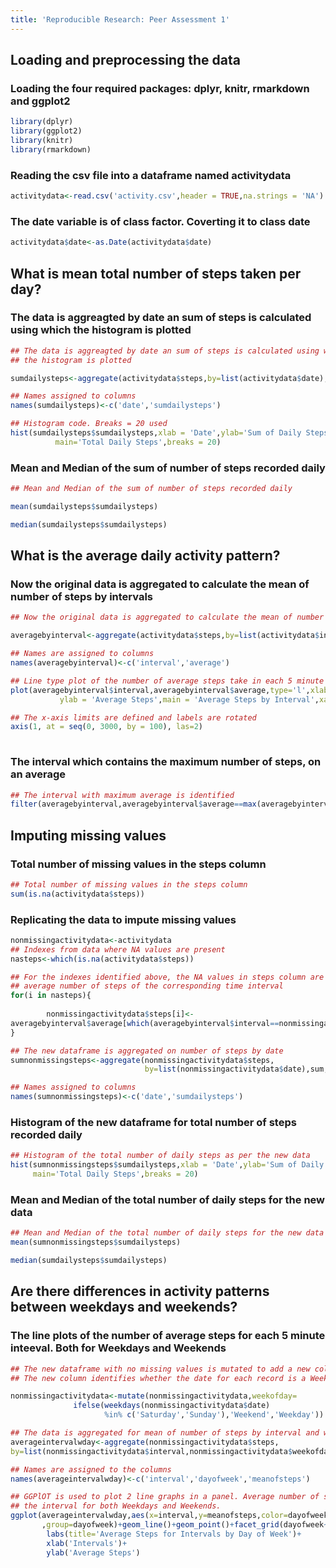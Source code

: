 ```yaml
---
title: 'Reproducible Research: Peer Assessment 1'
---
```



## Loading and preprocessing the data

### Loading the four required packages: dplyr, knitr, rmarkdown and ggplot2

```r

library(dplyr)
library(ggplot2)
library(knitr)
library(rmarkdown)
```

### Reading the csv file into a dataframe named activitydata

```r
activitydata<-read.csv('activity.csv',header = TRUE,na.strings = 'NA')
```

### The date variable is of class factor. Coverting it to class date

```r
activitydata$date<-as.Date(activitydata$date)
```


## What is mean total number of steps taken per day?

### The data is aggreagted by date an sum of steps is calculated using which the histogram is plotted

```r
## The data is aggreagted by date an sum of steps is calculated using which 
## the histogram is plotted

sumdailysteps<-aggregate(activitydata$steps,by=list(activitydata$date),sum,na.rm=TRUE)

## Names assigned to columns
names(sumdailysteps)<-c('date','sumdailysteps')

## Histogram code. Breaks = 20 used
hist(sumdailysteps$sumdailysteps,xlab = 'Date',ylab='Sum of Daily Steps',
          main='Total Daily Steps',breaks = 20)
```

### Mean and Median of the sum of number of steps recorded daily

```r
## Mean and Median of the sum of number of steps recorded daily

mean(sumdailysteps$sumdailysteps)

median(sumdailysteps$sumdailysteps)
```
## What is the average daily activity pattern?

### Now the original data is aggregated to calculate the mean of number of steps by intervals

```r
## Now the original data is aggregated to calculate the mean of number of steps by intervals

averagebyinterval<-aggregate(activitydata$steps,by=list(activitydata$interval),mean,na.rm=TRUE)

## Names are assigned to columns
names(averagebyinterval)<-c('interval','average')

## Line type plot of the number of average steps take in each 5 minute interval
plot(averagebyinterval$interval,averagebyinterval$average,type='l',xlab = 'Intervals',
           ylab = 'Average Steps',main = 'Average Steps by Interval',xaxt='n')

## The x-axis limits are defined and labels are rotated
axis(1, at = seq(0, 3000, by = 100), las=2)
 
```

### The interval which contains the maximum number of steps, on an average

```r
## The interval with maximum average is identified
filter(averagebyinterval,averagebyinterval$average==max(averagebyinterval$average))
```

## Imputing missing values
### Total number of missing values in the steps column
```r
## Total number of missing values in the steps column
sum(is.na(activitydata$steps))
```
### Replicating the data to impute missing values
```r
nonmissingactivitydata<-activitydata
## Indexes from data where NA values are present
nasteps<-which(is.na(activitydata$steps))

## For the indexes identified above, the NA values in steps column are replaced by the
## average number of steps of the corresponding time interval
for(i in nasteps){
        
        nonmissingactivitydata$steps[i]<-
averagebyinterval$average[which(averagebyinterval$interval==nonmissingactivitydata$interval[i])]
}

## The new dataframe is aggregated on number of steps by date
sumnonmissingsteps<-aggregate(nonmissingactivitydata$steps,
                              by=list(nonmissingactivitydata$date),sum,na.rm=TRUE)

## Names assigned to columns
names(sumnonmissingsteps)<-c('date','sumdailysteps')
```

### Histogram of the new dataframe for total number of steps recorded daily

```r
## Histogram of the total number of daily steps as per the new data
hist(sumnonmissingsteps$sumdailysteps,xlab = 'Date',ylab='Sum of Daily Steps',
     main='Total Daily Steps',breaks = 20)
```

### Mean and Median of the total number of daily steps for the new data

```r
## Mean and Median of the total number of daily steps for the new data
mean(sumnonmissingsteps$sumdailysteps)

median(sumdailysteps$sumdailysteps)
```

## Are there differences in activity patterns between weekdays and weekends?

### The line plots of the number of average steps for each 5 minute inteeval. Both for Weekdays and Weekends
```r
## The new dataframe with no missing values is mutated to add a new column 
## The new column identifies whether the date for each record is a Weekday or Weekend

nonmissingactivitydata<-mutate(nonmissingactivitydata,weekofday=
              ifelse(weekdays(nonmissingactivitydata$date) 
                     %in% c('Saturday','Sunday'),'Weekend','Weekday'))

## The data is aggregated for mean of number of steps by interval and weekofday column
averageintervalwday<-aggregate(nonmissingactivitydata$steps,
by=list(nonmissingactivitydata$interval,nonmissingactivitydata$weekofday),mean,na.rm=TRUE)

## Names are assigned to the columns
names(averageintervalwday)<-c('interval','dayofweek','meanofsteps')

## GGPlOT is used to plot 2 line graphs in a panel. Average number of steps are plotted against
## the interval for both Weekdays and Weekends. 
ggplot(averageintervalwday,aes(x=interval,y=meanofsteps,color=dayofweek)
       ,group=dayofweek)+geom_line()+geom_point()+facet_grid(dayofweek~.)+
        labs(title='Average Steps for Intervals by Day of Week')+
        xlab('Intervals')+
        ylab('Average Steps')
```
